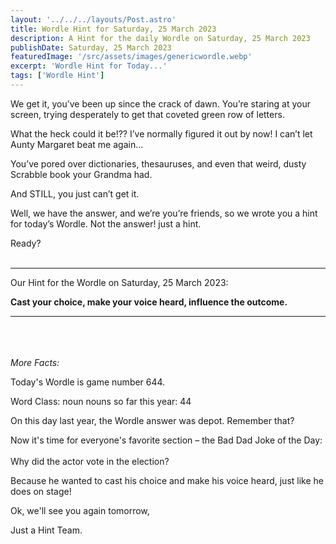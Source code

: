 ```yaml
---
layout: '../../../layouts/Post.astro'
title: Wordle Hint for Saturday, 25 March 2023
description: A Hint for the daily Wordle on Saturday, 25 March 2023
publishDate: Saturday, 25 March 2023
featuredImage: '/src/assets/images/genericwordle.webp'
excerpt: 'Wordle Hint for Today...'
tags: ['Wordle Hint']
---
```


We get it, you’ve been up since the crack of dawn. You’re staring at your screen, trying desperately to get that coveted green row of letters. 

What the heck could it be!??
I’ve normally figured it out by now!
I can’t let Aunty Margaret beat me again… 

You’ve pored over dictionaries, thesauruses, and even that weird, dusty Scrabble book your Grandma had.

And STILL, you just can’t get it. 

Well, we have the answer, and we’re you’re friends, so we wrote you a hint for today’s Wordle.
Not the answer! just a hint. 

Ready?<br /><br />

----

Our Hint for the Wordle on Saturday, 25 March 2023:

**Cast your choice, make your voice heard, influence the outcome.** 


----

<br /><br /><br />*More Facts:*

Today's Wordle is game number 644.

Word Class: noun nouns so far this year: 44 

On this day last year, the Wordle answer was depot. Remember that? 

Now it's time for everyone's favorite section – the Bad Dad Joke of the Day:<br /><br />Why did the actor vote in the election?

Because he wanted to cast his choice and make his voice heard, just like he does on stage! 

Ok, we'll see you again tomorrow, 

Just a Hint Team.